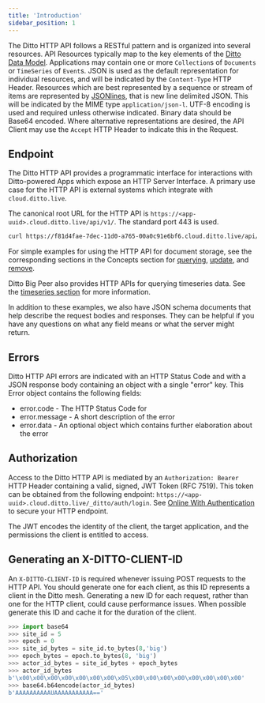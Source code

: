 ```yaml
---
title: 'Introduction'
sidebar_position: 1
---
```


The Ditto HTTP API follows a RESTful pattern and is organized into several resources. API Resources typically map to the key elements of the [Ditto Data Model](/concepts/overview). Applications may contain one or more `Collection`s of `Documents` or `TimeSeries` of `Event`s. JSON is used as the default representation for individual resources, and will be indicated by the `Content-Type` HTTP Header. Resources which are best represented by a sequence or stream of items are represented by [JSONlines](https://jsonlines.org), that is new line delimited JSON. This will be indicated by the MIME type `application/json-l`. UTF-8 encoding is used and required unless otherwise indicated. Binary data should be Base64 encoded. Where alternative representations are desired, the API Client may use the `Accept` HTTP Header to indicate this in the Request.

<!-- Currently, Collections and TimeSeries can't be edited directly as top level API resources; only operations on the underlying documents are supported. Collections and TimeSeries are created implicitly by inserting into them. Later, we may add the ability to create, configure, and delete entire collections and timeseries directly.-->
<!-- This document is intended to serve as a public facing guide to the entire HTTP API at the time we deliver Particle phase 1. Items for future work or discussion will be called out in comments like this. -->

## Endpoint

The Ditto HTTP API provides a programmatic interface for interactions with Ditto-powered Apps which expose an HTTP Server Interface. A primary use case for the HTTP API is external systems which integrate with `cloud.ditto.live`.

The canonical root URL for the HTTP API is `https://<app-uuid>.cloud.ditto.live/api/v1/`. The standard port 443 is used.

```bash
curl https://f81d4fae-7dec-11d0-a765-00a0c91e6bf6.cloud.ditto.live/api/v1
```

For simple examples for using the HTTP API for document storage, see the corresponding sections in the Concepts section for [querying](/concepts/querying), [update](/concepts/update), and [remove](/concepts/remove). 

Ditto Big Peer also provides HTTP APIs for querying timeseries data. See the [timeseries section](/guides/http/timeseries) for more information.

In addition to these examples, we also have JSON schema documents that help describe the request bodies and responses. They can be helpful if you have any questions on what any field means or what the server might return.

## Errors

Ditto HTTP API errors are indicated with an HTTP Status Code and with a JSON response body containing an object with a single "error" key. This Error object contains the following fields:

- error.code - The HTTP Status Code for
- error.message - A short description of the error
- error.data - An optional object which contains further elaboration about the error

## Authorization

Access to the Ditto HTTP API is mediated by an `Authorization: Bearer` HTTP Header containing a valid, signed, JWT Token (RFC 7519). This token can be obtained from the following endpoint: `https://<app-uuid>.cloud.ditto.live/_ditto/auth/login`. See [Online With Authentication](/security/online-with-authentication) to secure your HTTP endpoint.

The JWT encodes the identity of the client, the target application, and the permissions the client is entitled to access.

## Generating an X-DITTO-CLIENT-ID

An `X-DITTO-CLIENT-ID` is required whenever issuing POST requests to the HTTP API. You should generate one for each client, as this ID represents a client in the Ditto mesh. Generating a new ID for each request, rather than one for the HTTP client, could cause performance issues. When possible generate this ID and cache it for the duration of the client.

```python
>>> import base64
>>> site_id = 5
>>> epoch = 0
>>> site_id_bytes = site_id.to_bytes(8,'big')
>>> epoch_bytes = epoch.to_bytes(8, 'big')
>>> actor_id_bytes = site_id_bytes + epoch_bytes
>>> actor_id_bytes
b'\x00\x00\x00\x00\x00\x00\x00\x05\x00\x00\x00\x00\x00\x00\x00\x00'
>>> base64.b64encode(actor_id_bytes)
b'AAAAAAAAAAUAAAAAAAAAAA=='
```